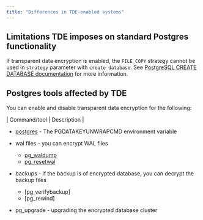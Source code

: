 ```yaml
---
title: "Differences in TDE-enabled systems"
---
```


## Limitations TDE imposes on standard Postgres functionality

If transparent data encryption is enabled, the `FILE_COPY` strategy cannot be used in `strategy` parameter with `create database`. See [PostgreSQL CREATE DATABASE documentation](https://www.postgresql.org/docs/15/sql-createdatabase.html) for more information.

## Postgres tools affected by TDE

You can enable and disable transparent data encryption for the following:

| Command/tool | Description | 

- [postgres](https://www.postgresql.org/docs/15/app-postgres.html) - The PGDATAKEYUNWRAPCMD environment variable 
- wal files - you can encrypt WAL files
  - [pg_waldump]() 
  - [pg_resetwal]()
- backups - if the backup is of encrypted database, you can decrypt the backup files
  - [pg_verifybackup]
  - [pg_rewind]

- pg_upgrade - upgrading the encrypted database cluster